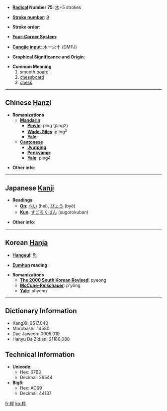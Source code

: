 * '''[[Wiktionary:Chinese radical index| Radical]] Number 75''': [[Wiktionary:Chinese radical index 木|木]]+5 strokes

* '''[[Wiktionary:Chinese total strokes index|Stroke number]]''': [[Wiktionary:Chinese total strokes index 9|9]]

* '''Stroke order''': 

* '''[[Wiktionary:Chinese four corner index|Four-Corner System]]''': 

* '''[[Wiktionary:Chinese Cangjie index|Cangjie input]]''': 木一火十 (DMFJ)

* '''Graphical Significance and Origin''': 

* '''Common Meaning'''
*#smooth [[board]]
*# [[chessboard]]
*# [[chess]]

----

== Chinese [[Hanzi]] ==

* '''Romanizations'''
** '''[[Mandarin]]'''
*** '''[[Pinyin]]''': píng (ping2)
*** '''[[Wade-Giles]]''': p'ing<sup>2</sup>
*** '''[[Yale]]''': 
** '''[[Cantonese]]'''
*** '''[[Jyutping]]''':
*** '''[[Penkyamp]]''': 
*** '''[[Yale]]''': ping4

* '''Other info''': 

----

== Japanese [[Kanji]] ==

* '''Readings'''
** '''[[On]]''': [[へい]] (hei), [[びょう]] (byō)
** '''[[Kun]]''': [[すごろくばん]] (sugorokuban)

* '''Other info''':  

----

== Korean [[Hanja]] ==

* '''[[Hangeul]]''': [[평]]

* '''[[Eumhun]] reading''': 

* '''Romanizations'''
** '''[[The 2000 South Korean Revised Romanization|The 2000 South Korean Revised]]''': pyeong
** '''[[McCune-Reischauer]]''': p'yŏng
** '''[[Yale]]''': phyeng

----

== Dictionary Information ==

* KangXi: 0517.040
* Morobashi: 14580
* Dae Jaweon: 0905.010
* Hanyu Da Zidian: 21180.080

== Technical Information ==

* '''Unicode''':
** Hex: 67B0
** Decimal: 26544
* '''Big5''':
** Hex: AC69
** Decimal: 44137

[[fr:枰]]
[[ko:枰]]